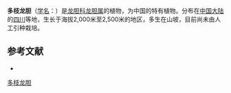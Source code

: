 {{Speciesbox
| name = 多枝龙胆
| status = 
| status_system = 
| image =
| genus = Gentiana
| species = myrioclada
| authority = Franch.
}}

'''多枝龙胆'''（[[学名|学名]]：{{lang|la|''Gentiana myrioclada''}}）是[[龙胆科|龙胆科]][[龙胆属|龙胆属]]的植物，为中国的特有植物。分布在[[中国大陆|中国大陆]]的[[四川|四川]]等地，生长于海拔2,000米至2,500米的地区，多生在山坡，目前尚未由人工引种栽培。

== 参考文献 ==
<div class="references-small">
* {{cite web| url =http://www.bioinfo.cn/db05/KmzwSpecies.php?action=view&id=8061| title =多枝龙胆| work =《中国高等植物数据库全库》| publisher =中国科学院微生物研究所| author =昆明植物研究所| accessdate =2009-02-24| deadurl =yes| archiveurl =https://web.archive.org/web/20160305015411/http://www.bioinfo.cn/db05/KmzwSpecies.php?action=view&id=8061| archivedate =2016-03-05}}
</div>
{{Taxonbar|from=Q10932706}}

[[Category:龙胆属|多枝龙胆]]


{{植物小作品}}